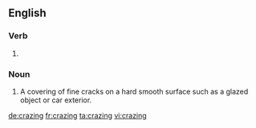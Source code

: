 ==English==
{{wikipedia|Crazing}}
===Verb===
{{head|en|present participle}}

# {{present participle of|craze|lang=en}}

===Noun===
{{en-noun|-|s}}

# A covering of fine cracks on a hard smooth surface such as a glazed object or car exterior.

[[de:crazing]]
[[fr:crazing]]
[[ta:crazing]]
[[vi:crazing]]